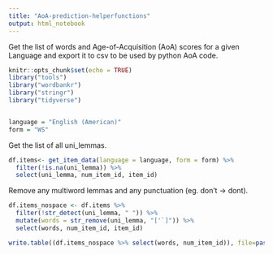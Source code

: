 ```yaml
---
title: "AoA-prediction-helperfunctions"
output: html_notebook
---
```


Get the list of words and Age-of-Acquisition (AoA) scores for a given Language and export it to csv to be used by python AoA code.

```r
knitr::opts_chunk$set(echo = TRUE)
library("tools")
library("wordbankr") 
library("stringr")
library("tidyverse")


language = "English (American)"
form = "WS"
```

Get the list of all uni_lemmas.
```r

df.items<- get_item_data(language = language, form = form) %>% 
  filter(!is.na(uni_lemma)) %>% 
  select(uni_lemma, num_item_id, item_id)
```

Remove any multiword lemmas and any punctuation (eg. don't -> dont).
```r

df.items_nospace <- df.items %>% 
  filter(!str_detect(uni_lemma, " ")) %>% 
  mutate(words = str_remove(uni_lemma, "['`]")) %>% 
  select(words, num_item_id, item_id)
```

```r
write.table((df.items_nospace %>% select(words, num_item_id)), file=paste("../../../data/transcripts/eng/aoa_words.csv"), sep = "\t", quote = FALSE, col.names = TRUE, row.names = FALSE)

```





